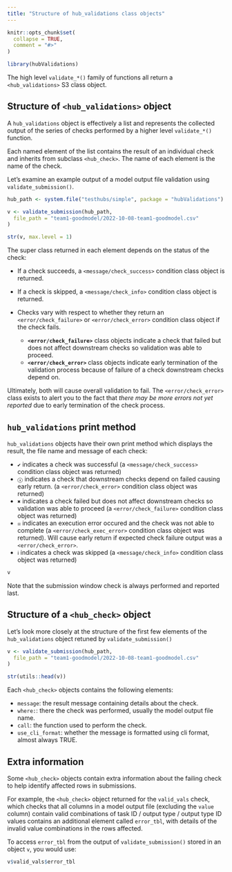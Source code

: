 ```yaml
---
title: "Structure of hub_validations class objects"
---
```


```r
knitr::opts_chunk$set(
  collapse = TRUE,
  comment = "#>"
)
```

```r
library(hubValidations)
```

The high level `validate_*()` family of functions all return a `<hub_validations>` S3 class object.

## Structure of `<hub_validations>` object

A `hub_validations` object is effectively a list and represents the collected output of the series of checks performed by a higher level `validate_*()` function.

Each named element of the list contains the result of an individual check and inherits from subclass `<hub_check>`. 
The name of each element is the name of the check.

Let's examine an example output of a model output file validation using `validate_submission()`.

```r
hub_path <- system.file("testhubs/simple", package = "hubValidations")

v <- validate_submission(hub_path,
  file_path = "team1-goodmodel/2022-10-08-team1-goodmodel.csv"
)

str(v, max.level = 1)
```

The super class returned in each element depends on the status of the check:

- If a check succeeds, a `<message/check_success>` condition class object is returned.

- If a check is skipped, a `<message/check_info>` condition class object is returned.

- Checks vary with respect to whether they return an `<error/check_failure>` or `<error/check_error>` condition class object if the check fails.  
  - **`<error/check_failure>`** class objects indicate a check that failed but does not affect downstream checks so validation was able to proceed.
  - **`<error/check_error>` ** class objects indicate early termination of the validation process because of failure of a check downstream checks depend on.
  
Ultimately, both will cause overall validation to fail. The `<error/check_error>` class exists to alert you to the fact that _there may be more errors not yet reported_ due to early termination of the check process.

## `hub_validations` print method

`hub_validations` objects have their own print method which displays the result, the file name and message of each check:

- `✔` indicates a check was successful (a `<message/check_success>` condition class object was returned)
- `ⓧ` indicates a check that downstream checks depend on failed causing early return. (a `<error/check_error>` condition class object was returned)
- `✖` indicates a check failed but does not affect downstream checks so validation was able to proceed (a `<error/check_failure>` condition class object was returned)
- `☒` indicates an execution error occured and the check was not able to complete (a `<error/check_exec_error>` condition class object was returned). Will cause early return if expected check failure output was a `<error/check_error>`. 
- `ℹ` indicates a check was skipped (a `<message/check_info>` condition class object was returned)

```r
v
```

Note that the submission window check is always performed and reported last.

## Structure of a `<hub_check>` object

Let's look more closely at the structure of the first few elements of the `hub_validations` object retuned by `validate_submission()`

```r
v <- validate_submission(hub_path,
  file_path = "team1-goodmodel/2022-10-08-team1-goodmodel.csv"
)

str(utils::head(v))
```

Each `<hub_check>` objects contains the following elements:

- `message`: the result message containing details about the check.
- `where:`: there the check was performed, usually the model output file name.
- `call`: the function used to perform the check.
- `use_cli_format`: whether the message is formatted using cli format, almost always TRUE.

## Extra information

Some `<hub_check>` objects contain extra information about the failing check to help identify affected rows in submissions.

For example, the `<hub_check>` object returned for the `valid_vals` check, which checks that all columns in a model output file (excluding the `value` column) contain valid combinations of task ID / output type / output type ID values contains an additional element called `error_tbl`, with details of the invalid value combinations in the rows affected.

To access `error_tbl` from the output of `validate_submission()` stored in an object `v`, you would use:

```r
v$valid_vals$error_tbl
```

